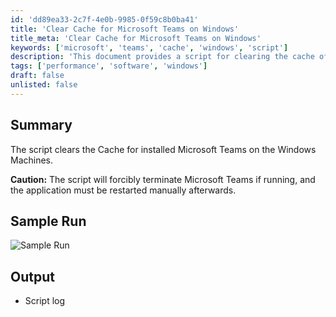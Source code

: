```yaml
---
id: 'dd89ea33-2c7f-4e0b-9985-0f59c8b0ba41'
title: 'Clear Cache for Microsoft Teams on Windows'
title_meta: 'Clear Cache for Microsoft Teams on Windows'
keywords: ['microsoft', 'teams', 'cache', 'windows', 'script']
description: 'This document provides a script for clearing the cache of installed Microsoft Teams on Windows machines. It includes a caution about forcibly terminating the application if it is running, and instructions on how to restart it manually afterwards.'
tags: ['performance', 'software', 'windows']
draft: false
unlisted: false
---
```

## Summary

The script clears the Cache for installed Microsoft Teams on the Windows Machines.

**Caution:** The script will forcibly terminate Microsoft Teams if running, and the application must be restarted manually afterwards.

## Sample Run

![Sample Run](../../../static/img/Clear-Teams-Cache/image_1.png)

## Output

- Script log











